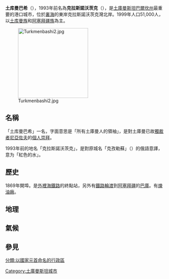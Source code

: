 {{Expand language|time=2016-05-20T06:45:55+00:00}}

{{Infobox settlement
|official_name = 土庫曼巴希
|native_name = 
|image_skyline = Turkmenbashi3.jpg
|imagesize = 250px
|image_caption = 
|image_flag =
|image_seal =
|image_map =
|map_caption =
|pushpin_map            = Turkmenistan
|pushpin_label_position = right
|pushpin_mapsize        = 250
|pushpin_map_caption    = 土庫曼巴希在土庫曼位置
|coordinates_region = TM
|subdivision_type = [[土庫曼|國家]]
|subdivision_type1 = 州
|subdivision_name = {{flag|Turkmenistan}}
|subdivision_name1 = [[巴爾坎州|巴爾坎]]
|subdivision_type2 =
|subdivision_name2 =
|established_title =
|established_date =
|government_type =
|leader_title =
|leader_name =
|area_magnitude =
|area_total_sq_mi =
|area_total_km2 =
|area_land_sq_mi =
|area_land_km2 =
|area_urban_sq_mi =
|area_urban_km2 =
|area_metro_km2 =
|area_metro_sq_mi =
|population_as_of= 2010
|population_footnotes =
|population_total = 73 000
|population_urban =
|population_metro =
|population_density_sq_mi =
|population_density_km2 =
|timezone = [[UTC+5|UTC+5]]
|utc_offset =
|timezone_DST =
|utc_offset_DST =
|latd =40|latm =01|lats =00|latNS =N
|longd=52|longm=58|longs=00|longEW=E
|elevation_footnotes=
|elevation_m =
|elevation_ft =
|postal_code_type =
|postal_code = 745000
|area_code = 993 243 XXXXX
|website =
|footnotes =
}}

'''土库曼巴希'''（{{Lang-tk|Türkmenbaşy}}），1993年前名為'''克拉斯諾沃茨克'''（{{lang-ru|Красноводск}}），是[[土庫曼斯坦|土庫曼斯坦]][[巴爾坎州|巴爾坎州]]最重要的港口城市，位於[[裏海|裏海]]的東岸克拉斯諾沃茨克灣北岸。1999年人口51,000人，以[[土库曼族|土库曼族]]和[[阿塞拜疆族|阿塞拜疆族]]為主。

[[File:Turkmenbashi2.jpg|220px]]

== 名稱 ==
「土库曼巴希」一名，字面意思是「所有土庫曼人的領袖」，是對土庫曼已故[[獨裁者|獨裁者]][[尼亞佐夫|尼亞佐夫]]的[[個人崇拜|個人崇拜]]。

1993年前的地名「克拉斯諾沃茨克」，是對原城名「克孜勒蘇」（{{Lang-tk|Kyzyl-Su}}）的俄語意譯，意为「紅色的水」。

== 歷史 ==
1869年開埠。是[[外裡海鐵路|外裡海鐵路]]的終點站，另外有[[鐵路輪渡|鐵路輪渡]]到[[阿塞拜疆|阿塞拜疆]]的[[巴庫|巴庫]]。有[[煉油廠|煉油廠]]。

== 地理 ==

== 氣候 ==
{{Weather box
|location = 土庫曼巴希
|metric first = yes
|single line = yes
|Jan record high C = 20.7
|Feb record high C = 23.3
|Mar record high C = 29.0
|Apr record high C = 36.0
|May record high C = 40.7
|Jun record high C = 42.4
|Jul record high C = 44.7
|Aug record high C = 44.5
|Sep record high C = 43.5
|Oct record high C = 33.4
|Nov record high C = 28.1
|Dec record high C = 24.6
|year record high C = 44.7
|Jan high C = 7.8
|Feb high C = 8.7
|Mar high C = 13.1
|Apr high C = 19.9
|May high C = 25.8
|Jun high C = 31.6
|Jul high C = 34.6
|Aug high C = 34.5
|Sep high C = 29.3
|Oct high C = 21.5
|Nov high C = 14.2
|Dec high C = 9.1
|year high C = 20.8
|Jan mean C = 3.3
|Feb mean C = 3.9
|Mar mean C = 7.7
|Apr mean C = 13.7
|May mean C = 19.5
|Jun mean C = 25.1
|Jul mean C = 28.2
|Aug mean C = 28.0
|Sep mean C = 22.7
|Oct mean C = 15.4
|Nov mean C = 9.3
|Dec mean C = 4.9
|year mean C = 15.1
|Jan low C = -0.3
|Feb low C = -0.2
|Mar low C = 3.2
|Apr low C = 8.5
|May low C = 13.6
|Jun low C = 18.9
|Jul low C = 22.2
|Aug low C = 22.0
|Sep low C = 16.7
|Oct low C = 10.0
|Nov low C = 5.0
|Dec low C = 1.2
|year low C = 10.1
|Jan record low C = -21.5
|Feb record low C = -21.9
|Mar record low C = -12.6
|Apr record low C = -2.6
|May record low C = 0.9
|Jun record low C = 6.6
|Jul record low C = 14.1
|Aug record low C = 10.2
|Sep record low C = 3.3
|Oct record low C = -2.9
|Nov record low C = -12.1
|Dec record low C = -16.3
|year record low C = -21.9
|precipitation colour = green
|Jan precipitation mm = 12
|Feb precipitation mm = 13
|Mar precipitation mm = 17
|Apr precipitation mm = 16
|May precipitation mm = 9
|Jun precipitation mm = 3
|Jul precipitation mm = 2
|Aug precipitation mm = 5
|Sep precipitation mm = 5
|Oct precipitation mm = 11
|Nov precipitation mm = 19
|Dec precipitation mm = 13
|year precipitation mm = 125
|Jan humidity= 76
|Feb humidity= 72
|Mar humidity= 68
|Apr humidity= 63
|May humidity= 56
|Jun humidity= 49
|Jul humidity= 49
|Aug humidity= 44
|Sep humidity= 46
|Oct humidity= 58
|Nov humidity= 72
|Dec humidity= 75
|year humidity = 61
| Jan rain days = 8
| Feb rain days = 7
| Mar rain days = 8
| Apr rain days = 8
| May rain days = 7
| Jun rain days = 3
| Jul rain days = 2
| Aug rain days = 3
| Sep rain days = 3
| Oct rain days = 6
| Nov rain days = 8
| Dec rain days = 8
|year rain days = 71
|Jan snow days = 3
|Feb snow days = 4
|Mar snow days = 1
|Apr snow days = 0.1
|May snow days = 0
|Jun snow days = 0
|Jul snow days = 0
|Aug snow days = 0
|Sep snow days = 0
|Oct snow days = 0
|Nov snow days = 0.3
|Dec snow days = 2
|year snow days = 10
|Jan sun = 136.6
|Feb sun = 139.0
|Mar sun = 172.6
|Apr sun = 227.0
|May sun = 303.2
|Jun sun = 347.0
|Jul sun = 344.0
|Aug sun = 330.2
|Sep sun = 294.1
|Oct sun = 228.8
|Nov sun = 161.9
|Dec sun = 124.0
|year sun = 2808.4
|source 1 = Pogoda.ru.net <ref name= pogoda>{{cite web
  |url = http://pogoda.ru.net/climate/38507.htm
  |title = Weather and Climate- The Climate of Turkmenbashi
  |publisher = Weather and Climate (Погода и климат)
  |language = ru
  |accessdate = November 16, 2012
  |archive-date = 2013-04-15
  |archive-url = https://web.archive.org/web/20130415165100/http://www.pogoda.ru.net/climate/38507.htm
  |dead-url = no
  }}</ref>
|source 2 = NOAA<ref name= NOAA>{{cite web
| url = ftp://ftp.atdd.noaa.gov/pub/GCOS/WMO-Normals/TABLES/REG_II/TX/38507.TXT
| title = Turkmenbashy Climate Normals 1961–1990
| publisher = [[National_Oceanic_and_Atmospheric_Administration|National Oceanic and Atmospheric Administration]]
| accessdate = April 1, 2015}}</ref>
|date=November 2012
}}

== 參見 ==

{{Authority control}}
[[Category:土庫曼斯坦城市|Category:土庫曼斯坦城市]]
[[分類:以國家元首命名的行政區|分類:以國家元首命名的行政區]]